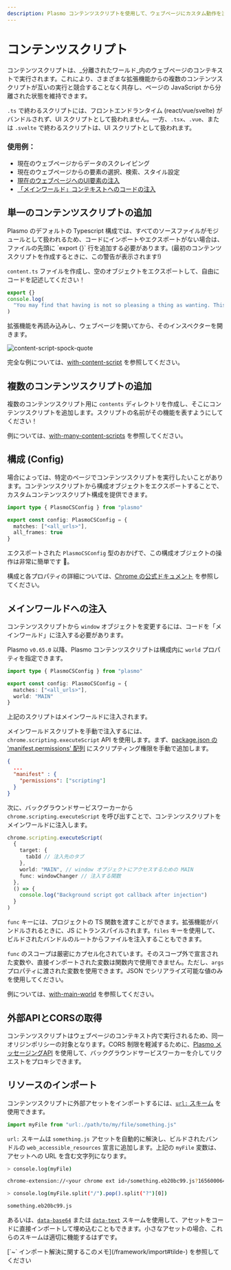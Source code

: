 ```yaml
---
description: Plasmo コンテンツスクリプトを使用して、ウェブページにカスタム動作を注入する方法
---
```



# コンテンツスクリプト

コンテンツスクリプトは、_分離されたワールド_内のウェブページのコンテキストで実行されます。これにより、さまざまな拡張機能からの複数のコンテンツスクリプトが互いの実行と競合することなく共存し、ページの JavaScript から分離された状態を維持できます。

`.ts` で終わるスクリプトには、フロントエンドランタイム (react/vue/svelte) がバンドルされず、UI スクリプトとして扱われません。一方、`.tsx`、`.vue`、または `.svelte` で終わるスクリプトは、UI スクリプトとして扱われます。

### 使用例：

- 現在のウェブページからデータのスクレイピング
- 現在のウェブページからの要素の選択、検索、スタイル設定
- [現在のウェブページへのUI要素の注入](/framework/content-scripts-ui)
- [「メインワールド」コンテキストへのコードの注入](#injecting-into-the-main-world)

## 単一のコンテンツスクリプトの追加

<Callout emoji="🚨">
  Plasmo のデフォルトの Typescript 構成では、すべてのソースファイルがモジュールとして扱われるため、コードにインポートやエクスポートがない場合は、ファイルの先頭に `export {}` 行を追加する必要があります。(最初のコンテンツスクリプトを作成するときに、この警告が表示されます!)
</Callout>

`content.ts` ファイルを作成し、空のオブジェクトをエクスポートして、自由にコードを記述してください！

```ts filename="content.ts"
export {}
console.log(
  "You may find that having is not so pleasing a thing as wanting. This is not logical, but it is often true."
)
```

拡張機能を再読み込みし、ウェブページを開いてから、そのインスペクターを開きます。

![content-script-spock-quote](@screenshots/content-script-console-output.png)

完全な例については、[with-content-script](https://github.com/PlasmoHQ/examples/tree/main/with-content-script) を参照してください。

## 複数のコンテンツスクリプトの追加

複数のコンテンツスクリプト用に `contents` ディレクトリを作成し、そこにコンテンツスクリプトを追加します。スクリプトの名前がその機能を表すようにしてください！

例については、[with-many-content-scripts](https://github.com/PlasmoHQ/examples/tree/main/with-many-content-scripts) を参照してください。

## 構成 (Config)

場合によっては、特定のページでコンテンツスクリプトを実行したいことがあります。コンテンツスクリプトから構成オブジェクトをエクスポートすることで、カスタムコンテンツスクリプト構成を提供できます。

```ts filename="content.ts"
import type { PlasmoCSConfig } from "plasmo"

export const config: PlasmoCSConfig = {
  matches: ["<all_urls>"],
  all_frames: true
}
```

エクスポートされた `PlasmoCSConfig` 型のおかげで、この構成オブジェクトの操作は非常に簡単です 🥳。

構成と各プロパティの詳細については、[Chrome の公式ドキュメント](https://developer.chrome.com/docs/extensions/mv3/content_scripts/#static-declarative) を参照してください。

## メインワールドへの注入

コンテンツスクリプトから `window` オブジェクトを変更するには、コードを「メインワールド」に注入する必要があります。

Plasmo `v0.65.0` 以降、Plasmo コンテンツスクリプトは構成内に `world` プロパティを指定できます。

```ts filename="content.ts"
import type { PlasmoCSConfig } from "plasmo"

export const config: PlasmoCSConfig = {
  matches: ["<all_urls>"],
  world: "MAIN"
}
```

上記のスクリプトはメインワールドに注入されます。

メインワールドスクリプトを手動で注入するには、`chrome.scripting.executeScript` API を使用します。まず、[package.json の 'manifest.permissions' 配列](/framework/customization/manifest) にスクリプティング権限を手動で追加します。

```json filename="package.json"
{
  ...
  "manifest" : {
    "permissions": ["scripting"]
  }
}
```

次に、バックグラウンドサービスワーカーから `chrome.scripting.executeScript` を呼び出すことで、コンテンツスクリプトをメインワールドに注入します。

```ts filename="background.ts"
chrome.scripting.executeScript(
  {
    target: {
      tabId // 注入先のタブ
    },
    world: "MAIN", // window オブジェクトにアクセスするための MAIN
    func: windowChanger // 注入する関数
  },
  () => {
    console.log("Background script got callback after injection")
  }
)
```

`func` キーには、プロジェクトの TS 関数を渡すことができます。拡張機能がバンドルされるときに、JS にトランスパイルされます。`files` キーを使用して、ビルドされたバンドルのルートからファイルを注入することもできます。

<Callout emoji="🚨">

`func` のスコープは厳密にカプセル化されています。そのスコープ外で宣言された変数や、直接インポートされた変数は関数内で使用できません。ただし、`args` プロパティに渡された変数を使用できます。JSON でシリアライズ可能な値のみを使用してください。

</Callout>

例については、[with-main-world](https://github.com/PlasmoHQ/examples/tree/main/with-main-world) を参照してください。

## 外部APIとCORSの取得

コンテンツスクリプトはウェブページのコンテキスト内で実行されるため、同一オリジンポリシーの対象となります。CORS 制限を軽減するために、[Plasmo メッセージングAPI](/framework/messaging#message-flow) を使用して、バックグラウンドサービスワーカーを介してリクエストをプロキシできます。


## リソースのインポート

コンテンツスクリプトに外部アセットをインポートするには、[`url:` スキーム](/framework/import#url) を使用できます。

```ts
import myFile from "url:./path/to/my/file/something.js"
```

`url:` スキームは `something.js` アセットを自動的に解決し、ビルドされたバンドルの `web_accessible_resources` 宣言に追加します。上記の `myFile` 変数は、アセットへの URL を含む文字列になります。

```sh
> console.log(myFile)

chrome-extension://<your chrome ext id>/something.eb20bc99.js?1656000646313

> console.log(myFile.split("/").pop().split("?")[0])

something.eb20bc99.js
```

あるいは、[`data-base64`](/framework/import#data-base64) または [`data-text`](/framework/import#data-text) スキームを使用して、アセットをコードに直接インポートして埋め込むこともできます。小さなアセットの場合、これらのスキームは適切に機能するはずです。

<Callout emoji="🚨">
  [`~` インポート解決に関するこのメモ](/framework/import#tilde-) を参照してください
</Callout>


